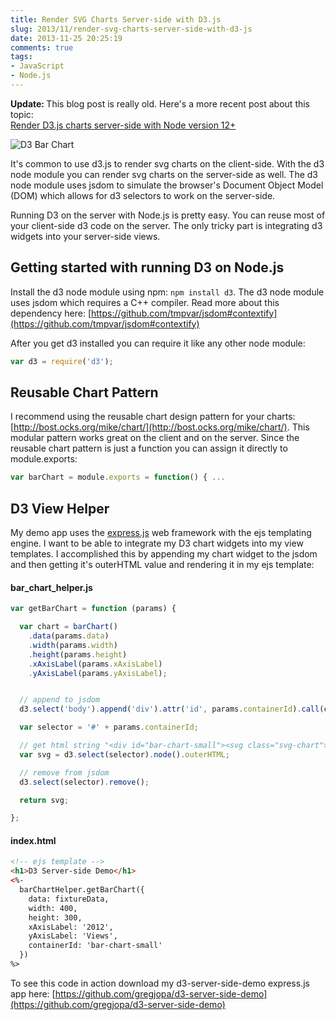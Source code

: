 ```yaml
---
title: Render SVG Charts Server-side with D3.js
slug: 2013/11/render-svg-charts-server-side-with-d3-js
date: 2013-11-25 20:25:19
comments: true
tags:
- JavaScript
- Node.js
---
```



<Alert>
  <strong>Update: </strong>
  This blog post is really old.
  Here's a more recent post about this topic: <br />
  <a href="/2020/05/render-d3-charts-server-side" style={{ marginTop: "1rem", display: "inline-block" }}>
    Render D3.js charts server-side with Node version 12+
  </a>
</Alert>

![D3 Bar Chart](./d3_server_side_screenshot.jpg)

It's common to use d3.js to render svg charts on the client-side. With the d3 node module you can render svg charts on the server-side as well. The d3 node module uses jsdom to simulate the browser's Document Object Model (DOM) which allows for d3 selectors to work on the server-side.

Running D3 on the server with Node.js is pretty easy. You can reuse most of your client-side d3 code on the server. The only tricky part is integrating d3 widgets into your server-side views.

<DemoButtonGroup
  downloadLink="https://github.com/gregjopa/d3-server-side-demo"
/>

## Getting started with running D3 on Node.js

Install the d3 node module using npm: `npm install d3`. The d3 node module uses jsdom which requires a C++ compiler. Read more about this dependency here: [https://github.com/tmpvar/jsdom#contextify](https://github.com/tmpvar/jsdom#contextify)

After you get d3 installed you can require it like any other node module:

``` javascript
var d3 = require('d3');
```


## Reusable Chart Pattern

I recommend using the reusable chart design pattern for your charts: [http://bost.ocks.org/mike/chart/](http://bost.ocks.org/mike/chart/). This modular pattern works great on the client and on the server. Since the reusable chart pattern is just a function you can assign it directly to module.exports:

``` javascript
var barChart = module.exports = function() { ...
```


## D3 View Helper

My demo app uses the [express.js](http://expressjs.com/) web framework with the ejs templating engine. I want to be able to integrate my D3 chart widgets into my view templates. I accomplished this by appending my chart widget to the jsdom and then getting it's outerHTML value and rendering it in my ejs template:

#### bar_chart_helper.js

``` javascript
var getBarChart = function (params) {

  var chart = barChart()
    .data(params.data)
    .width(params.width)
    .height(params.height)
    .xAxisLabel(params.xAxisLabel)
    .yAxisLabel(params.yAxisLabel);


  // append to jsdom
  d3.select('body').append('div').attr('id', params.containerId).call(chart);

  var selector = '#' + params.containerId;

  // get html string "<div id="bar-chart-small"><svg class="svg-chart"> ..."
  var svg = d3.select(selector).node().outerHTML;

  // remove from jsdom
  d3.select(selector).remove();

  return svg;

};
```

#### index.html

``` html
<!-- ejs template -->
<h1>D3 Server-side Demo</h1>
<%-
  barChartHelper.getBarChart({
    data: fixtureData,
    width: 400,
    height: 300,
    xAxisLabel: '2012',
    yAxisLabel: 'Views',
    containerId: 'bar-chart-small'
  })
%>
```

To see this code in action download my d3-server-side-demo express.js app here: [https://github.com/gregjopa/d3-server-side-demo](https://github.com/gregjopa/d3-server-side-demo)
